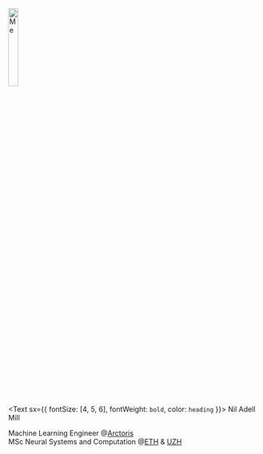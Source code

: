 
<div style="text-align:left border-radius=200px;">
<img src="media/personal.png" alt="Me" width="20%"/>
</div>


<Text sx={{ fontSize: [4, 5, 6], fontWeight: `bold`, color: `heading` }}>
  Nil Adell Mill
</Text>

Machine Learning Engineer @[Arctoris](arctoris.com)  <br />
MSc Neural Systems and Computation @[ETH](https://ethz.ch/en.html) & [UZH](https://www.uzh.ch/de.html)

<a href="https://www.linkedin.com/in/niladellmill/">
<FaLinkedin size={55} href={"https://www.linkedin.com/in/niladellmill/"}/></a>

<a href="https://twitter.com/fluck_5">
<FaTwitter size={55} href={"https://twitter.com/fluck_5"}/></a>

<a href="https://github.com/niladell">
<FaGithub size={55}  href={"https://github.com/niladell"}/></a>

<a href="media/resume.pdf">
<AiFillFilePdf size={55}/></a>
